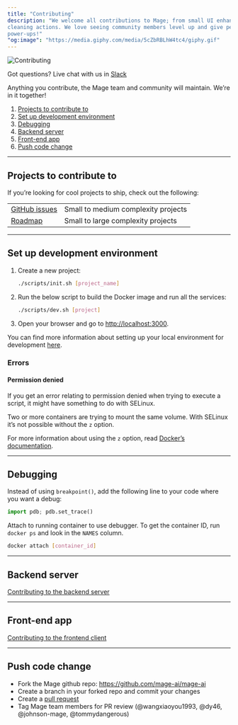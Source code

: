 ```yaml
---
title: "Contributing"
description: "We welcome all contributions to Mage; from small UI enhancements to brand new
cleaning actions. We love seeing community members level up and give people
power-ups!"
"og:image": "https://media.giphy.com/media/5cZbRBLhW4tc4/giphy.gif"
---
```


<Frame>
  <img alt="Contributing" src="https://media.giphy.com/media/5cZbRBLhW4tc4/giphy.gif" />
</Frame>

Got questions? Live chat with us in [Slack](https://www.mage.ai/chat)

Anything you contribute, the Mage team and community will maintain. We’re in it
together!

1. [Projects to contribute to](#projects-to-contribute-to)
2. [Set up development environment](#set-up-development-environment)
3. [Debugging](#debugging)
4. [Backend server](#backend-server)
5. [Front-end app](#front-end-app)
6. [Push code change](#push-code-change)

---

## Projects to contribute to

If you’re looking for cool projects to ship, check out the following:

|                                                            |                                     |
| ---------------------------------------------------------- | ----------------------------------- |
| [GitHub issues](https://github.com/mage-ai/mage-ai/issues) | Small to medium complexity projects |
| [Roadmap](https://airtable.com/shrJctaGt4tvU27uF/tbl5bIlFkk2KhCpL4)| Small to large complexity projects  |

---

## Set up development environment

1. Create a new project:
   ```bash
   ./scripts/init.sh [project_name]
   ```
2. Run the below script to build the Docker image and run all the services:
   ```bash
   ./scripts/dev.sh [project]
   ```
3. Open your browser and go to [http://localhost:3000](http://localhost:3000).

You can find more information about setting up your local environment for development [here](https://github.com/mage-ai/mage-ai/blob/master/README_dev.md).

### Errors

#### Permission denied

If you get an error relating to permission denied when trying to execute a script,
it might have something to do with SELinux.

Two or more containers are trying to mount the same volume. With SELinux it’s not possible without
the `z` option.

For more information about using the `z` option,
read [Docker’s documentation](https://docs.docker.com/storage/bind-mounts/).

---

## Debugging

Instead of using `breakpoint()`, add the following line to your code where you
want a debug:

```python
import pdb; pdb.set_trace()
```

Attach to running container to use debugger. To get the container ID, run
`docker ps` and look in the `NAMES` column.

```bash
docker attach [container_id]
```

---

## Backend server

[Contributing to the backend server](/contributing/backend/overview)

---

## Front-end app

[Contributing to the frontend client](/contributing/frontend/overview)

---

## Push code change

* Fork the Mage github repo: https://github.com/mage-ai/mage-ai
* Create a branch in your forked repo and commit your changes
* Create a [pull request](https://docs.github.com/en/pull-requests/collaborating-with-pull-requests/proposing-changes-to-your-work-with-pull-requests/creating-a-pull-request-from-a-fork) 
* Tag Mage team members for PR review (@wangxiaoyou1993, @dy46, @johnson-mage, @tommydangerous)
